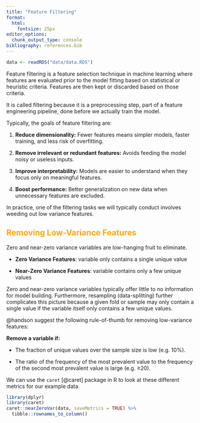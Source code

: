 ```yaml
---
title: "Feature Filtering"
format: 
  html: 
    fontsize: 25px
editor_options: 
  chunk_output_type: console
bibliography: references.bib
---
```


```r
data <- readRDS("data/data.RDS")
```

Feature filtering is a feature selection technique in machine learning where features are evaluated prior to the model fitting based on statistical or heuristic criteria. Features are then kept or discarded based on those criteria.

It is called filtering because it is a preprocessing step, part of a feature engineering pipeline, done before we actually train the model.

Typically, the goals of feature filtering are:

1.  **Reduce dimensionality:** Fewer features means simpler models, faster training, and less risk of overfitting.

2.  **Remove irrelevant or redundant features:** Avoids feeding the model noisy or useless inputs.

3.  **Improve interpretability:** Models are easier to understand when they focus only on meaningful features.

4.  **Boost performance:** Better generalization on new data when unnecessary features are excluded.

In practice, one of the filtering tasks we will typically conduct involves weeding out low variance features.

::: {style="color:orange"}
## Removing Low-Variance Features {style="color:orange"}
:::

Zero and near-zero variance variables are low-hanging fruit to eliminate.

-   **Zero Variance Features**: variable only contains a single unique value

-   **Near-Zero Variance Features**: variable contains only a few unique values

Zero and near-zero variance variables typically offer little to no information for model building. Furthermore, resampling (data-splitting) further complicates this picture because a given fold or sample may only contain a single value if the variable itself only contains a few unique values.

@handson suggest the following rule-of-thumb for removing low-variance features:

**Remove a variable if:**

-   The fraction of unique values over the sample size is low (e.g. 10%).

-   The ratio of the frequency of the most prevalent value to the frequency of the second most prevalent value is large (e.g. ≥20).

We can use the `caret` [@caret] package in R to look at these different metrics for our example data.

```r
library(dplyr)
library(caret)
caret::nearZeroVar(data, saveMetrics = TRUE) %>% 
  tibble::rownames_to_column() 
```

